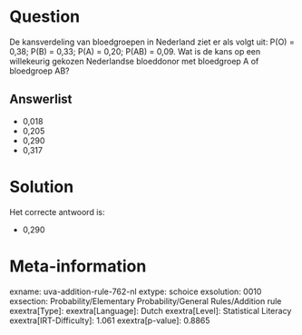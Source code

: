 Question
========

De kansverdeling van bloedgroepen in Nederland ziet er als volgt uit:
P(O) = 0,38; P(B) = 0,33; P(A) = 0,20; P(AB) = 0,09. Wat is de kans op
een willekeurig gekozen Nederlandse bloeddonor met bloedgroep A of
bloedgroep AB?

Answerlist
----------

* 0,018
* 0,205
* 0,290
* 0,317

Solution
========

Het correcte antwoord is: 

* 0,290

Meta-information
================
exname: uva-addition-rule-762-nl
extype: schoice
exsolution: 0010
exsection: Probability/Elementary Probability/General Rules/Addition rule
exextra[Type]: 
exextra[Language]: Dutch
exextra[Level]: Statistical Literacy
exextra[IRT-Difficulty]: 1.061
exextra[p-value]: 0.8865
